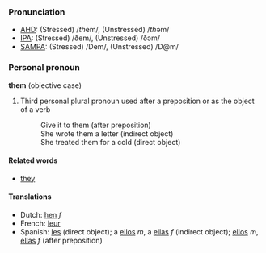 ===Pronunciation===
*[[w:AHD|AHD]]: (Stressed) /<i>th</i>em/, (Unstressed) /<i>th</i>əm/
*[[w:IPA|IPA]]: (Stressed) /ðem/, (Unstressed) /ðəm/
*[[w:SAMPA|SAMPA]]: (Stressed) /Dem/, (Unstressed) /D@m/

===Personal pronoun===

'''them''' (objective case)
#Third personal plural pronoun used after a preposition or as the object of a verb
#:Give it to them (after preposition)
#:She wrote them a letter (indirect object)
#:She treated them for a cold (direct object)

====Related words====
*[[they]]

====Translations====
*Dutch: [[hen]] ''f''
*French: [[leur]]
*Spanish: [[les]] (direct object); a [[ellos]] ''m'', a [[ellas]] ''f'' (indirect object); [[ellos]] ''m'', [[ellas]] ''f'' (after preposition)